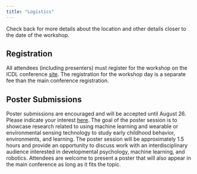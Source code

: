 ```yaml
---
title: "Logistics"
---
```


:::{.callout-tip title="More details coming soon"}
Check back for more details about the location and other details closer to the date of the workshop.
:::

## Registration

All attendees (including presenters) must register for the workshop on the ICDL conference [site](https://icdl2025.fel.cvut.cz/registration/). The registration for the workshop day is a separate fee than the main conference registration. 

## Poster Submissions

Poster submissions are encouraged and will be accepted until August 26. Please indicate your interest [here](https://forms.gle/UKxeYWYwAzEa95Eu7). The goal of the poster session is to showcase research related to using machine learning and wearable or environmental sensing technology to study early childhood behavior, environments, and learning. The poster session will be approximately 1.5 hours and provide an opportunity to discuss work with an interdisciplinary audience interested in developmental psychology, machine learning, and robotics. Attendees are welcome to present a poster that will also appear in the main conference as long as it fits the topic.
